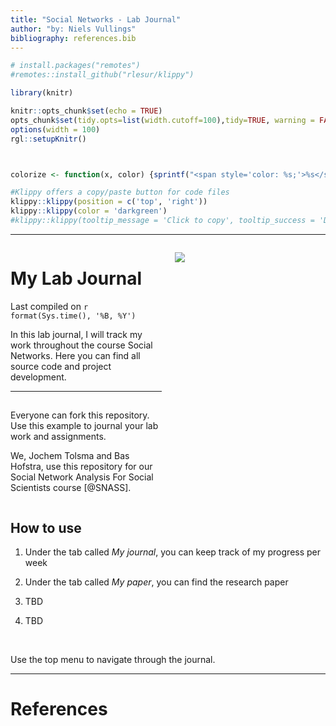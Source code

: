 ```yaml
---
title: "Social Networks - Lab Journal"
author: "by: Niels Vullings"
bibliography: references.bib
---
```


```r
# install.packages("remotes")
#remotes::install_github("rlesur/klippy")
```

```r
library(knitr)

knitr::opts_chunk$set(echo = TRUE)
opts_chunk$set(tidy.opts=list(width.cutoff=100),tidy=TRUE, warning = FALSE, message = FALSE,comment = "#>", cache=TRUE, class.source=c("test"), class.output=c("test2"))
options(width = 100)
rgl::setupKnitr()



colorize <- function(x, color) {sprintf("<span style='color: %s;'>%s</span>", color, x) }

```

```r
#Klippy offers a copy/paste button for code files
klippy::klippy(position = c('top', 'right'))
klippy::klippy(color = 'darkgreen')
#klippy::klippy(tooltip_message = 'Click to copy', tooltip_success = 'Done')
```

------------------------------------------------------------------------


::: columns
::: {.column width="50%"}
# My Lab Journal

Last compiled on `r format(Sys.time(), '%B, %Y')`

In this lab journal, I will track my work throughout the course Social Networks. Here you can find all source code and project development. <br>

------------------------------------------------------------------------

## 

Everyone can fork this repository. Use this example to journal your lab work and assignments.

We, Jochem Tolsma and Bas Hofstra, use this repository for our Social Network Analysis For Social Scientists course [@SNASS].
:::

::: {.column width="50%"}
![](images/cover.jpg)
:::
:::

## How to use

1.  Under the tab called *My journal*, you can keep track of my progress per week 

2.  Under the tab called *My paper*, you can find the research paper 

3.  TBD

4.  TBD

<br>

Use the top menu to navigate through the journal.

------------------------------------------------------------------------

# References
